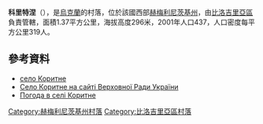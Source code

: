 {{coord|50|6|59|N|26|30|25|E|scale:100000|display=title}}

'''科里特涅'''（{{lang-uk|Коритне}}），是[[烏克蘭|烏克蘭]]的村落，位於該國西部[[赫梅利尼茨基州|赫梅利尼茨基州]]，由[[比洛吉里亞區|比洛吉里亞區]]負責管轄，面積1.37平方公里，海拔高度296米，2001年人口437，人口密度每平方公里319人。

==參考資料==
*[http://w1.c1.rada.gov.ua/pls/z7503/A005?rdat1=31.10.2013&rf7571=35372 село Коритне] {{Wayback|url=http://w1.c1.rada.gov.ua/pls/z7503/A005?rdat1=31.10.2013&rf7571=35372 |date=20131102132410 }}
* [http://w1.c1.rada.gov.ua/pls/z7503/A005?rdat1=31.10.2013&rf7571=35372 Село Коритне на сайті Верховної Ради України] {{Wayback|url=http://w1.c1.rada.gov.ua/pls/z7503/A005?rdat1=31.10.2013&rf7571=35372 |date=20131102132410 }}
* [http://weather.in.ua/ua/hmel'nickaja/11485 Погода в селі Коритне] {{Wayback|url=http://weather.in.ua/ua/hmel'nickaja/11485 |date=20111220110556 }}

{{DEFAULTSORT:Коритне}}
[[Category:赫梅利尼茨基州村落|Category:赫梅利尼茨基州村落]]
[[Category:比洛吉里亞區村落|Category:比洛吉里亞區村落]]


{{Khmelnytskyi-geo-stub}}